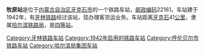 {{noteTA
|1=zh-cn:始发车次; zh-hk:列車班次;
|2=zh-cn:车次; zh-hk:班次;
}}
{{Infobox China railway station 
|车站名称 = 牧原站
|车站名称拼音 = 
|车站地址 = [[内蒙古自治区|内蒙古自治区]][[牙克石市|牙克石市]]
|归属 = [[哈尔滨铁路局|哈尔滨铁路局]]
|车站等级 = [[四等站_(中铁)|四等站]]
|线路 = [[牙林铁路|牙林铁路]]
}}
'''牧原站'''是位于[[内蒙古自治区|内蒙古自治区]][[牙克石市|牙克石市]]的一个铁路车站，[[邮政编码|邮政编码]]22161。车站建于1942年，有[[牙林铁路|牙林铁路]]经过该站，现办理客货运业务。车站距离[[牙克石|牙克石]]41[[公里|公里]]，隶属[[哈尔滨铁路局|哈尔滨铁路局]]，是[[四等站_(中铁)|四等站]]。

{{start rail box}}
{{s-inop|[[护林站|护林站]]}}
{{s-line|[[牙林铁路|牙林铁路]]}}
{{s-inop|[[煤田站|煤田站]]}}
{{end box}}
{{牙林铁路}}
{{铁路车站小作品}}
{{内蒙古小作品}}

[[Category:牙林铁路车站|Category:牙林铁路车站]]
[[Category:1942年启用的铁路车站|Category:1942年启用的铁路车站]]
[[Category:呼伦贝尔市铁路车站|Category:呼伦贝尔市铁路车站]]
[[Category:哈尔滨局集团车站|Category:哈尔滨局集团车站]]